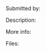 =={{{title}}}==

Submitted by: {{{author}}}

Description: {{{description}}}

More info: {{{moreinfo}}}

Files: {{{files}}}